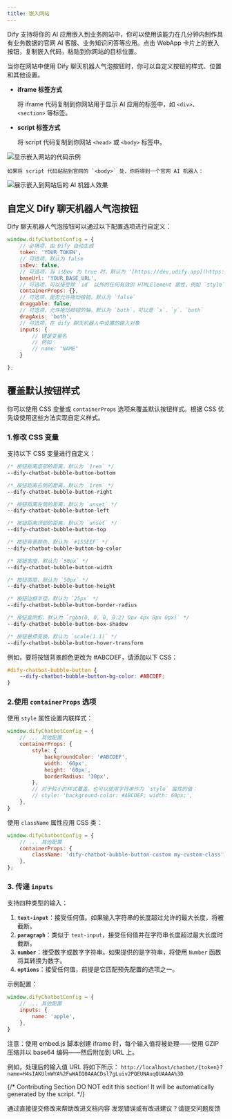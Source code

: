 ```yaml
---
title: 嵌入网站
---
```


Dify 支持将你的 AI 应用嵌入到业务网站中，你可以使用该能力在几分钟内制作具有业务数据的官网 AI 客服、业务知识问答等应用。点击 WebApp 卡片上的嵌入按钮，复制嵌入代码，粘贴到你网站的目标位置。

当你在网站中使用 Dify 聊天机器人气泡按钮时，你可以自定义按钮的样式、位置和其他设置。

*   **iframe 标签方式**

    将 iframe 代码复制到你网站用于显示 AI 应用的标签中，如 `<div>`、`<section>` 等标签。
*   **script 标签方式**

    将 script 代码复制到你网站 `<head>` 或 `<body>` 标签中。

<Frame caption="嵌入代码示例">
    <img src="https://assets-docs.dify.ai/dify-enterprise-mintlify/zh_CN/guides/application-publishing/1e2e8c9adc620f9d6b4ea157119e8659.png" alt="显示嵌入网站的代码示例" />
</Frame>

    如果将 script 代码粘贴到官网的 `<body>` 处，你将得到一个官网 AI 机器人：

<Frame caption="嵌入后的 AI 机器人效果">
  <img src="https://assets-docs.dify.ai/dify-enterprise-mintlify/zh_CN/guides/application-publishing/f5a5e95e1120906669b3c1ad4e186dea.png" alt="展示嵌入到网站后的 AI 机器人效果" />
</Frame>

## 自定义 Dify 聊天机器人气泡按钮

Dify 聊天机器人气泡按钮可以通过以下配置选项进行自定义：

```javascript
window.difyChatbotConfig = {
    // 必填项，由 Dify 自动生成
    token: 'YOUR_TOKEN',
    // 可选项，默认为 false
    isDev: false,
    // 可选项，当 isDev 为 true 时，默认为 '[https://dev.udify.app](https://dev.udify.app)'，否则默认为 '[https://udify.app](https://udify.app)'
    baseUrl: 'YOUR_BASE_URL',
    // 可选项，可以接受除 `id` 以外的任何有效的 HTMLElement 属性，例如 `style`、`className` 等
    containerProps: {},
    // 可选项，是否允许拖动按钮，默认为 `false`
    draggable: false,
    // 可选项，允许拖动按钮的轴，默认为 `both`，可以是 `x`、`y`、`both`
    dragAxis: 'both',
    // 可选项，在 dify 聊天机器人中设置的输入对象
    inputs: {
        // 键是变量名
        // 例如：
        // name: "NAME"
    }

};
```

## 覆盖默认按钮样式

你可以使用 CSS 变量或 `containerProps` 选项来覆盖默认按钮样式。根据 CSS 优先级使用这些方法实现自定义样式。

### 1.修改 CSS 变量

支持以下 CSS 变量进行自定义：

```css
/* 按钮距离底部的距离，默认为 `1rem` */
--dify-chatbot-bubble-button-bottom

/* 按钮距离右侧的距离，默认为 `1rem` */
--dify-chatbot-bubble-button-right

/* 按钮距离左侧的距离，默认为 `unset` */
--dify-chatbot-bubble-button-left

/* 按钮距离顶部的距离，默认为 `unset` */
--dify-chatbot-bubble-button-top

/* 按钮背景颜色，默认为 `#155EEF` */
--dify-chatbot-bubble-button-bg-color

/* 按钮宽度，默认为 `50px` */
--dify-chatbot-bubble-button-width

/* 按钮高度，默认为 `50px` */
--dify-chatbot-bubble-button-height

/* 按钮边框半径，默认为 `25px` */
--dify-chatbot-bubble-button-border-radius

/* 按钮盒阴影，默认为 `rgba(0, 0, 0, 0.2) 0px 4px 8px 0px)` */
--dify-chatbot-bubble-button-box-shadow

/* 按钮悬停变换，默认为 `scale(1.1)` */
--dify-chatbot-bubble-button-hover-transform
```

例如，要将按钮背景颜色更改为 #ABCDEF，请添加以下 CSS：

```css
#dify-chatbot-bubble-button {
    --dify-chatbot-bubble-button-bg-color: #ABCDEF;
}
```

### 2.使用 `containerProps` 选项

使用 `style` 属性设置内联样式：

```javascript
window.difyChatbotConfig = {
    // ... 其他配置
    containerProps: {
        style: {
            backgroundColor: '#ABCDEF',
            width: '60px',
            height: '60px',
            borderRadius: '30px',
        },
        // 对于较小的样式覆盖，也可以使用字符串作为 `style` 属性的值：
        // style: 'background-color: #ABCDEF; width: 60px;',
    },
}
```

使用 `className` 属性应用 CSS 类：

```javascript
window.difyChatbotConfig = {
    // ... 其他配置
    containerProps: {
        className: 'dify-chatbot-bubble-button-custom my-custom-class',
    },
};
```

### 3. 传递 `inputs`

支持四种类型的输入：

1. **`text-input`**：接受任何值。如果输入字符串的长度超过允许的最大长度，将被截断。
2. **`paragraph`**：类似于 `text-input`，接受任何值并在字符串长度超过最大长度时截断。
3. **`number`**：接受数字或数字字符串。如果提供的是字符串，将使用 `Number` 函数将其转换为数字。
4. **`options`**：接受任何值，前提是它匹配预先配置的选项之一。

示例配置：

```javascript
window.difyChatbotConfig = {
    // ... 其他配置
    inputs: {
        name: 'apple',
    },
}
```

注意：使用 embed.js 脚本创建 iframe 时，每个输入值将被处理——使用 GZIP 压缩并以 base64 编码——然后附加到 URL 上。

例如，处理后的输入值 URL 将如下所示： `http://localhost/chatbot/{token}?name=H4sIAKUlmWYA%2FwWAIQ0AAACDsl7gLuiv2PQEUNAuqQUAAAA%3D`

{/*
Contributing Section
DO NOT edit this section!
It will be automatically generated by the script.
*/}

<CardGroup cols="2">
    <Card
        title="编辑此页面"
        icon="pen-to-square"
        href="https://github.com/langgenius/dify-docs-mintlify/edit/main/zh-hans/guides/application-publishing/embedding-in-websites.mdx"
    >
        通过直接提交修改来帮助改进文档内容
    </Card>
    <Card
        title="提交问题"
        icon="github"
        href="https://github.com/langgenius/dify-docs-mintlify/issues/new?title=文档问题%3A%20ding-in-websi&body=%23%23%20问题描述%0A%3C%21--%20请简要描述你发现的问题%20--%3E%0A%0A%23%23%20页面链接%0Ahttps%3A%2F%2Fgithub.com%2Flanggenius%2Fdify-docs-mintlify%2Fblob%2Fmain%2Fzh-hans/guides/application-publishing%2Fembedding-in-websites.mdx%0A%0A%23%23%20建议修改%0A%3C%21--%20如果有具体的修改建议，请在此说明%20--%3E%0A%0A%3C%21--%20感谢你对文档质量的关注！%20--%3E"
    >
        发现错误或有改进建议？请提交问题反馈
    </Card>
</CardGroup>
